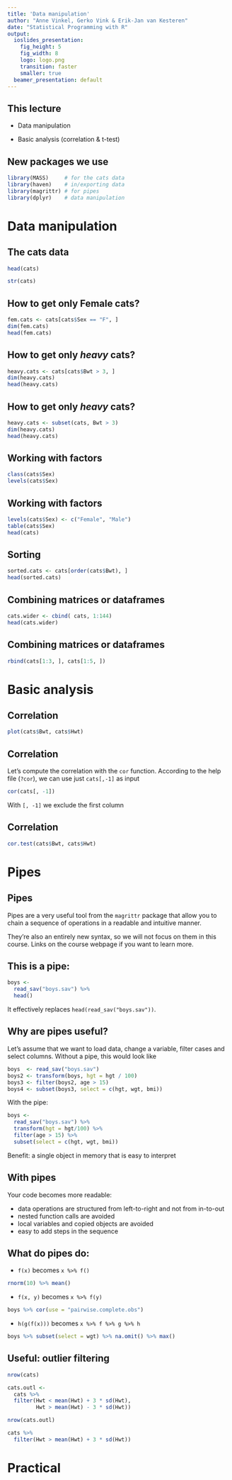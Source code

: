 ```yaml
---
title: 'Data manipulation'
author: "Anne Vinkel, Gerko Vink & Erik-Jan van Kesteren"
date: "Statistical Programming with R"
output:
  ioslides_presentation:
    fig_height: 5
    fig_width: 8
    logo: logo.png
    transition: faster
    smaller: true
  beamer_presentation: default
---
```


## This lecture

- Data manipulation

- Basic analysis (correlation & t-test)


## New packages we use
```r
library(MASS)     # for the cats data
library(haven)    # in/exporting data
library(magrittr) # for pipes
library(dplyr)    # data manipulation
```

# Data manipulation

## The cats data

```r
head(cats)
```


```r
str(cats)
```

## How to get only Female cats?

```r
fem.cats <- cats[cats$Sex == "F", ]
dim(fem.cats)
head(fem.cats)
```

## How to get only *heavy* cats?
```r
heavy.cats <- cats[cats$Bwt > 3, ]
dim(heavy.cats)
head(heavy.cats)
```

## How to get only *heavy* cats?
```r
heavy.cats <- subset(cats, Bwt > 3)
dim(heavy.cats)
head(heavy.cats)
```

<!-- ## another way: `dplyr` -->
<!-- ```{r} -->
<!-- filter(cats, Bwt > 2, Bwt < 2.2, Sex == "F") -->
<!-- ``` -->


## Working with factors
```r
class(cats$Sex)
levels(cats$Sex)
```

## Working with factors
```r
levels(cats$Sex) <- c("Female", "Male")
table(cats$Sex)
head(cats)
```

## Sorting 

```r
sorted.cats <- cats[order(cats$Bwt), ]
head(sorted.cats)
```


## Combining matrices or dataframes

```r
cats.wider <- cbind( cats, 1:144)
head(cats.wider)
```

## Combining matrices or dataframes
```r
rbind(cats[1:3, ], cats[1:5, ])
```


# Basic analysis

## Correlation

```r
plot(cats$Bwt, cats$Hwt)
```

## Correlation
Let's compute the correlation with the `cor` function. According to the help file (`?cor`), we can use just `cats[,-1]` as input

```r
cor(cats[, -1])
```
With `[, -1]` we exclude the first column

## Correlation

```r
cor.test(cats$Bwt, cats$Hwt)
```


# Pipes

## Pipes

Pipes are a very useful tool from the `magrittr` package that allow you to chain a 
sequence of operations in a readable and intuitive manner. 

They're also an entirely new syntax, so we will not focus on them in this course. 
Links on the course webpage if you want to learn more. 

## This is a pipe:

```r
boys <- 
  read_sav("boys.sav") %>%
  head()
```

It effectively replaces `head(read_sav("boys.sav"))`.


## Why are pipes useful?
Let's assume that we want to load data, change a variable, filter cases and select columns. Without a pipe, this would look like
```r
boys  <- read_sav("boys.sav")
boys2 <- transform(boys, hgt = hgt / 100)
boys3 <- filter(boys2, age > 15)
boys4 <- subset(boys3, select = c(hgt, wgt, bmi))
```

With the pipe:
```r
boys <-
  read_sav("boys.sav") %>%
  transform(hgt = hgt/100) %>%
  filter(age > 15) %>%
  subset(select = c(hgt, wgt, bmi))
```

Benefit: a single object in memory that is easy to interpret


## With pipes
Your code becomes more readable:

- data operations are structured from left-to-right and not from in-to-out
- nested function calls are avoided
- local variables and copied objects are avoided
- easy to add steps in the sequence

## What do pipes do:

- `f(x)` becomes `x %>% f()`
```r
rnorm(10) %>% mean()
```
- `f(x, y)` becomes `x %>% f(y)` 
```r
boys %>% cor(use = "pairwise.complete.obs")
```
- `h(g(f(x)))` becomes `x %>% f %>% g %>% h` 
```r
boys %>% subset(select = wgt) %>% na.omit() %>% max()
```

## Useful: outlier filtering
```r
nrow(cats)

cats.outl <- 
  cats %>% 
  filter(Hwt < mean(Hwt) + 3 * sd(Hwt), 
         Hwt > mean(Hwt) - 3 * sd(Hwt))

nrow(cats.outl)

cats %>%  
  filter(Hwt > mean(Hwt) + 3 * sd(Hwt))
```

# Practical 